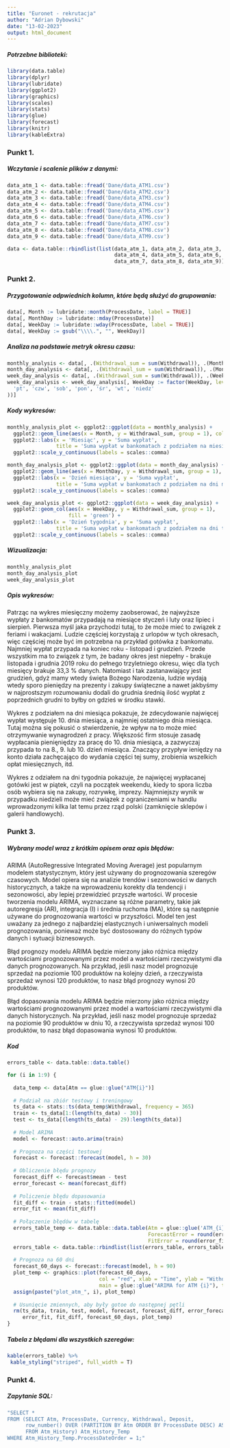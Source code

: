 ```yaml
---
title: "Euronet - rekrutacja"
author: "Adrian Dybowski"
date: "13-02-2023"
output: html_document
---
```



##### Potrzebne biblioteki:

```r
library(data.table)
library(dplyr)
library(lubridate)
library(ggplot2)
library(graphics)
library(scales)
library(stats)
library(glue)
library(forecast)
library(knitr)
library(kableExtra)
```

### Punkt 1.

##### Wczytanie i scalenie plików z danymi:

```r
data_atm_1 <- data.table::fread('Dane/data_ATM1.csv')
data_atm_2 <- data.table::fread('Dane/data_ATM2.csv')
data_atm_3 <- data.table::fread('Dane/data_ATM3.csv')
data_atm_4 <- data.table::fread('Dane/data_ATM4.csv')
data_atm_5 <- data.table::fread('Dane/data_ATM5.csv')
data_atm_6 <- data.table::fread('Dane/data_ATM6.csv')
data_atm_7 <- data.table::fread('Dane/data_ATM7.csv')
data_atm_8 <- data.table::fread('Dane/data_ATM8.csv')
data_atm_9 <- data.table::fread('Dane/data_ATM9.csv')

data <- data.table::rbindlist(list(data_atm_1, data_atm_2, data_atm_3,
                                   data_atm_4, data_atm_5, data_atm_6,
                                   data_atm_7, data_atm_8, data_atm_9))
```


### Punkt 2.

##### Przygotowanie odpwiednich kolumn, które będą służyć do grupowania:

```r
data[, Month := lubridate::month(ProcessDate, label = TRUE)]
data[, MonthDay := lubridate::mday(ProcessDate)]
data[, WeekDay := lubridate::wday(ProcessDate, label = TRUE)]
data[, WeekDay := gsub("\\\\.", "", WeekDay)]
```

##### Analiza na podstawie metryk okresu czasu:

```r
monthly_analysis <- data[, .(Withdrawal_sum = sum(Withdrawal)), .(Month)]
month_day_analysis <- data[, .(Withdrawal_sum = sum(Withdrawal)), .(MonthDay)]
week_day_analysis <- data[, .(Withdrawal_sum = sum(Withdrawal)), .(WeekDay)]
week_day_analysis <- week_day_analysis[, WeekDay := factor(WeekDay, levels = c(
  'pt', 'czw', 'sob', 'pon', 'śr', 'wt', 'niedz'
))]
```

##### Kody wykresów:

```r
monthly_analysis_plot <- ggplot2::ggplot(data = monthly_analysis) +
  ggplot2::geom_line(aes(x = Month, y = Withdrawal_sum, group = 1), color = 'red') +
  ggplot2::labs(x = 'Miesiąc', y = 'Suma wypłat', 
                title = 'Suma wypłat w bankomatach z podziałem na miesiące') +
  ggplot2::scale_y_continuous(labels = scales::comma)

month_day_analysis_plot <- ggplot2::ggplot(data = month_day_analysis) +
  ggplot2::geom_line(aes(x = MonthDay, y = Withdrawal_sum, group = 1), color = 'blue') +
  ggplot2::labs(x = 'Dzień miesiąca', y = 'Suma wypłat', 
                title = 'Suma wypłat w bankomatach z podziałem na dni miesiąca') +
  ggplot2::scale_y_continuous(labels = scales::comma)

week_day_analysis_plot <- ggplot2::ggplot(data = week_day_analysis) +
  ggplot2::geom_col(aes(x = WeekDay, y = Withdrawal_sum, group = 1), 
                    fill = 'green') +
  ggplot2::labs(x = 'Dzień tygodnia', y = 'Suma wypłat', 
                title = 'Suma wypłat w bankomatach z podziałem na dni tygodnia') +
  ggplot2::scale_y_continuous(labels = scales::comma)
```

##### Wizualizacja:

```r
monthly_analysis_plot
month_day_analysis_plot
week_day_analysis_plot
```

##### Opis wykresów:

######## Patrząc na wykres miesięczny możemy zaobserować, że najwyższe wypłaty z bankomatów przypadają na miesiące styczeń i luty oraz lipiec i sierpień. Pierwsza myśl jaka przychodzi tutaj, to że może mieć to związek z feriami i wakacjami. Ludzie częściej korzystają z urlopów w tych okresach, więc częściej może być im potrzebna na przykład gotówka z bankomatu. Najmniej wypłat przypada na koniec roku - listopad i grudzień. Przede wszystkim ma to związek z tym, że badany okres jest niepełny - brakuje listopada i grudnia 2019 roku do pełnego trzyletniego okresu, więc dla tych miesięcy brakuje 33,3 % danych. Natomiast i tak zastanawiający jest grudzień, gdyż mamy wtedy święta Bożego Narodzenia, ludzie wydają wtedy sporo pieniędzy na prezenty i zakupy świąteczne a nawet jakbyśmy w najprostszym rozumowaniu dodali do grudnia średnią ilość wypłat z poprzednich grudni to byłby on gdzieś w środku stawki.

######## Wykres z podziałem na dni miesiąca pokazuje, że zdecydowanie najwięcej wypłat występuje 10. dnia miesiąca, a najmniej ostatniego dnia miesiąca. Tutaj można się pokusić o stwierdzenie, że wpływ na to może mieć otrzymywanie wynagrodzeń z pracy. Większość firm stosuje zasadę wypłacania pienięniędzy za pracę do 10. dnia miesiąca, a zazwyczaj przypada to na 8., 9. lub 10. dzień miesiąca. Znaczący przypływ ieniędzy na konto działa zachęcająco do wydania części tej sumy, zrobienia wszelkich opłat miesięcznych, itd.

######## Wykres z odziałem na dni tygodnia pokazuje, że najwięcej wypłacanej gotówki jest w piątek, czyli na początek weekendu, kiedy to spora liczba osób wybiera się na zakupy, rozrywkę, imprezy. Najmniejszy wynik w przypadku niedzieli może mieć związek z ograniczeniami w handlu wprowadzonymi kilka lat temu przez rząd polski (zamknięcie sklepów i galerii handlowych).


### Punkt 3.

##### Wybrany model wraz z krótkim opisem oraz opis błędów:

######## ARIMA (AutoRegressive Integrated Moving Average) jest popularnym modelem statystycznym, który jest używany do prognozowania szeregów czasowych. Model opiera się na analizie trendów i sezonowości w danych historycznych, a także na wprowadzeniu korekty dla tendencji i sezonowości, aby lepiej przewidzieć przyszłe wartości. W procesie tworzenia modelu ARIMA, wyznaczane są różne parametry, takie jak autoregresja (AR), integracja (I) i średnia ruchoma (MA), które są następnie używane do prognozowania wartości w przyszłości. Model ten jest uważany za jednego z najbardziej elastycznych i uniwersalnych modeli prognozowania, ponieważ może być dostosowany do różnych typów danych i sytuacji biznesowych.
 
######## Błąd prognozy modelu ARIMA będzie mierzony jako różnica między wartościami prognozowanymi przez model a wartościami rzeczywistymi dla danych prognozowanych. Na przykład, jeśli nasz model prognozuje sprzedaż na poziomie 100 produktów na kolejny dzień, a rzeczywista sprzedaż wynosi 120 produktów, to nasz błąd prognozy wynosi 20 produktów.

######## Błąd dopasowania modelu ARIMA będzie mierzony jako różnica między wartościami prognozowanymi przez model a wartościami rzeczywistymi dla danych historycznych. Na przykład, jeśli nasz model prognozuje sprzedaż na poziomie 90 produktów w dniu 10, a rzeczywista sprzedaż wynosi 100 produktów, to nasz błąd dopasowania wynosi 10 produktów.

##### Kod 

```r
errors_table <- data.table::data.table()

for (i in 1:9) {
  
  data_temp <- data[Atm == glue::glue("ATM{i}")]
  
  # Podział na zbiór testowy i treningowy
  ts_data <- stats::ts(data_temp$Withdrawal, frequency = 365)
  train <- ts_data[1:(length(ts_data) - 30)]
  test <- ts_data[(length(ts_data) - 29):length(ts_data)]
  
  # Model ARIMA
  model <- forecast::auto.arima(train)
  
  # Prognoza na części testowej
  forecast <- forecast::forecast(model, h = 30)
  
  # Obliczenie błędu prognozy
  forecast_diff <- forecast$mean - test
  error_forecast <- mean(forecast_diff)
  
  # Policzenie błędu dopasowania
  fit_diff <- train - stats::fitted(model)
  error_fit <- mean(fit_diff)
  
  # Połączenie błędów w tabelę
  errors_table_temp <- data.table::data.table(Atm = glue::glue('ATM_{i}'),
                                              ForecastError = round(error_forecast, 3),
                                              FitError = round(error_fit, 3))
  errors_table <- data.table::rbindlist(list(errors_table, errors_table_temp))
  
  # Prognoza na 60 dni
  forecast_60_days <- forecast::forecast(model, h = 90)
  plot_temp <- graphics::plot(forecast_60_days, 
                              col = "red", xlab = "Time", ylab = "Withdrawal", 
                              main = glue::glue("ARIMA for ATM {i}"), type = 'l')
  assign(paste("plot_atm_", i), plot_temp)
  
  # Usunięcie zmiennych, aby były gotoe do następnej pętli
  rm(ts_data, train, test, model, forecast, forecast_diff, error_forecast,
     error_fit, fit_diff, forecast_60_days, plot_temp)
}
```

##### Tabela z błędami dla wszystkich szeregów:

```r
kable(errors_table) %>%
 kable_styling("striped", full_width = T)
```

### Punkt 4.

##### Zapytanie SQL:

```r
"SELECT *
FROM (SELECT Atm, ProcessDate, Currency, Withdrawal, Deposit,
      row_number() OVER (PARTITION BY Atm ORDER BY ProcessDate DESC) AS ProcessDateOrder
      FROM Atm_History) Atm_History_Temp
WHERE Atm_History_Temp.ProcessDateOrder = 1;"
```
